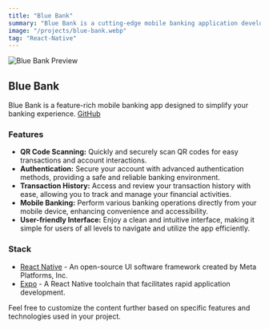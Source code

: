 ```yaml
---
title: "Blue Bank"
summary: "Blue Bank is a cutting-edge mobile banking application developed using React Native. It provides a seamless and secure banking experience, allowing users to perform various transactions, manage their accounts, and access essential banking services on the go. The app features QR code scanning, real-time balance tracking, secure authentication, and more, making it a comprehensive solution for modern banking needs."
image: "/projects/blue-bank.webp"
tag: "React-Native"
---
```


![Blue Bank Preview](/projects/blue-bank.webp)

## Blue Bank

Blue Bank is a feature-rich mobile banking app designed to simplify your banking experience. [GitHub](https://github.com/SethDiary/blue-bank)

### Features

- **QR Code Scanning:** Quickly and securely scan QR codes for easy transactions and account interactions.
- **Authentication:** Secure your account with advanced authentication methods, providing a safe and reliable banking environment.
- **Transaction History:** Access and review your transaction history with ease, allowing you to track and manage your financial activities.
- **Mobile Banking:** Perform various banking operations directly from your mobile device, enhancing convenience and accessibility.
- **User-friendly Interface:** Enjoy a clean and intuitive interface, making it simple for users of all levels to navigate and utilize the app efficiently.

### Stack

- [React Native](https://reactnative.dev/) - An open-source UI software framework created by Meta Platforms, Inc.
- [Expo](https://expo.dev) - A React Native toolchain that facilitates rapid application development.

Feel free to customize the content further based on specific features and technologies used in your project.

